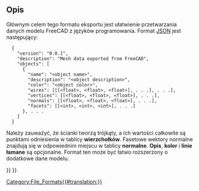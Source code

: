 <languages/>

{{Docnav/pl
|[[Arch_OBJ/pl|OBJ]]
|[[Arch_3DS/pl|3DS]]
|[[BIM_Workbench/pl|środowisko pracy BIM]]
|IconL=
|IconR=
|IconC=Workbench_BIM.svg
}}

{{TOCright}}

<span id="Description"></span>
==Opis==

Głównym celem tego formatu eksportu jest ułatwienie przetwarzania danych modelu FreeCAD z języków programowania.  Format [https://json.org/ JSON] jest następujący:
<pre>
  {
    "version": "0.0.1",
    "description": "Mesh data exported from FreeCAD",
    "objects": [
      {
        "name": "<object name>",
        "description": "<object description>",
        "color": "<object color>",
        "wires": [[[<float>, <float>, <float>], . . .], . . .],
        "vertices": [[<float>, <float>, <float>], . . .],
        "normals": [[<float>, <float>, <float>], . . .],
        "facets": [[<int>, <int>, <int>], . . .]
      }, . . .
    ]
  }
</pre>

Należy zauważyć, że ścianki tworzą trójkąty, a ich wartości całkowite są punktami odniesienia w tablicy '''wierzchołków'''.  Fasetowe wektory normalne znajdują się w odpowiednim miejscu w tablicy '''normalne'''. ''' Opis''', '''kolor''' i '''linie łamane''' są opcjonalne.  Format ten może być łatwo rozszerzony o dodatkowe dane modelu.


{{Docnav/pl
|[[Arch_OBJ/pl|OBJ]]
|[[Arch_3DS/pl|3DS]]
|[[BIM_Workbench/pl|środowisko pracy BIM]]
|IconL=
|IconR=
|IconC=Workbench_BIM.svg
}}

{{BIM_Tools_navi{{#translation:}}}}
{{Userdocnavi{{#translation:}}}}
[[Category:File_Formats{{#translation:}}]]